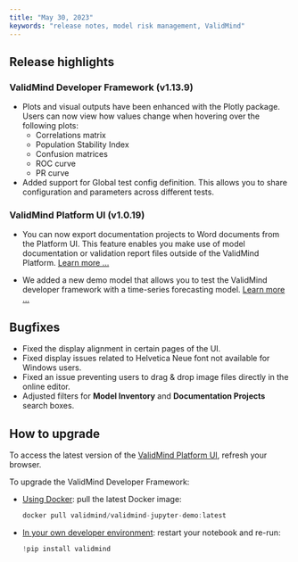 ```yaml
---
title: "May 30, 2023"
keywords: "release notes, model risk management, ValidMind"
---
```


## Release highlights

### ValidMind Developer Framework (v1.13.9)

- Plots and visual outputs have been enhanced with the Plotly package. Users can now view how values change when hovering over the following plots:
    - Correlations matrix
    - Population Stability Index
    - Confusion matrices
    - ROC curve
    - PR curve
- Added support for Global test config definition. This allows you to share configuration and parameters across different tests.

### ValidMind Platform UI (v1.0.19)

- You can now export documentation projects to Word documents from the Platform UI. This feature enables you make use of model documentation or validation report files outside of the ValidMind Platform. [Learn more ...](export-documentation.qmd)

- We added a new demo model that allows you to test the ValidMind developer framework with a time-series forecasting model. [Learn more ...](jupyter-notebooks.qmd)

## Bugfixes

- Fixed the display alignment in certain pages of the UI.
- Fixed display issues related to Helvetica Neue font not available for Windows users.
- Fixed an issue preventing users to drag & drop image files directly in the online editor.
- Adjusted filters for **Model Inventory** and **Documentation Projects** search boxes.

## How to upgrade

To access the latest version of the [ValidMind Platform UI](http://app.prod.validmind.ai/), refresh your browser.

To upgrade the ValidMind Developer Framework:

- [Using Docker](try-developer-framework-with-docker.qmd): pull the latest Docker image:
    
    ```jsx
    docker pull validmind/validmind-jupyter-demo:latest
    
    ```
    
- [In your own developer environment](install-and-initialize-developer-framework.qmd): restart your notebook and re-run:
    
    ```python
    !pip install validmind
    ```